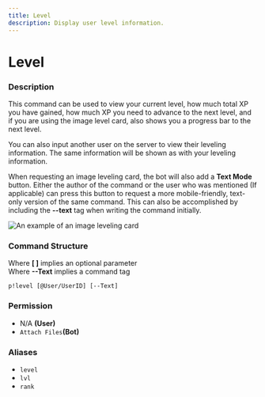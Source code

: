 ```yaml
---
title: Level
description: Display user level information.
---
```


# Level
### Description

This command can be used to view your current level, how much total XP you have gained, how much XP you need to advance to the next level, and if you are using the image level card, also shows you a progress bar to the next level.

You can also input another user on the server to view their leveling information. The same information will be shown as with your leveling information.

When requesting an image leveling card, the bot will also add a **Text Mode** button. Either the author of the command or the user who was mentioned \(If applicable\) can press this button to request a more mobile-friendly, text-only version of the same command. This can also be accomplished by including the  **--text** tag when writing the command initially.

![An example of an image leveling card](../../_assets/default.png)

### Command Structure

Where **\[ \]** implies an optional parameter  
Where **--Text** implies a command tag

```text
p!level [@User/UserID] [--Text]
```

### **Permission**

* N/A **\(User\)**
* `Attach Files`**\(Bot\)**

### Aliases

* `level`
* `lvl`
* `rank`

